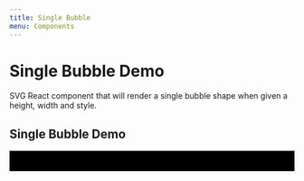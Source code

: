 ```yaml
---
title: Single Bubble
menu: Components
---
```



# Single Bubble Demo
SVG React component that will render a single bubble shape when given a height, width and style.

<PropsTable of={SingleBubble} />

## Single Bubble Demo
<Playground>
  <svg width="700" height="50" viewBox="0 0 700 50">
    <g 
      style={{
        transform: 'scale(1, -1)',
        transformOrigin: '50% 50%',
      }}
    >
      <rect 
        width="700" 
        height="50" 
        style={{
          fill: '#f6f6f6', 
          strokeWidth: 0,
          stroke:'rgb(0,0,0,0)'
        }}
      />
      <SingleBubble 
        x={100} 
        width={300} 
        height={50} 
        colour="#A8F097"
        label="round"
        shape={BUBBLE_STYLES.ROUNDED}
      />
      <SingleBubble 
        x={400} 
        width={300} 
        height={50} 
        colour="#A8F097"
        label="suqare"
        shape={BUBBLE_STYLES.SQUARE}
      />
    </g>
  </svg>
</Playground>